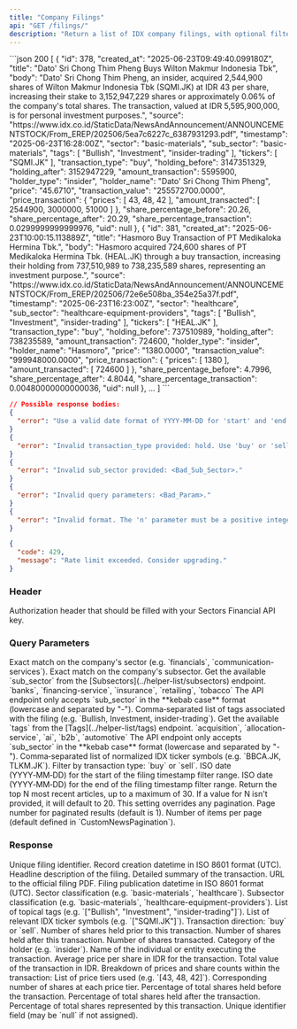 ```yaml
---
title: "Company Filings"
api: "GET /filings/"
description: "Return a list of IDX company filings, with optional filtering by sector, subsector, tags, tickers, transaction type, and date range. Supports pagination or a top‑N override."
---
```


<ResponseExample>
```json 200
[
    {
        "id": 378,
        "created_at": "2025-06-23T09:49:40.099180Z",
        "title": "Dato' Sri Chong Thim Pheng Buys Wilton Makmur Indonesia Tbk",
        "body": "Dato' Sri Chong Thim Pheng, an insider, acquired 2,544,900 shares of Wilton Makmur Indonesia Tbk (SQMI.JK) at IDR 43 per share, increasing their stake to 3,152,947,229 shares or approximately 0.06% of the company's total shares. The transaction, valued at IDR 5,595,900,000, is for personal investment purposes.",
        "source": "https://www.idx.co.id/StaticData/NewsAndAnnouncement/ANNOUNCEMENTSTOCK/From_EREP/202506/5ea7c6227c_6387931293.pdf",
        "timestamp": "2025-06-23T16:28:00Z",
        "sector": "basic-materials",
        "sub_sector": "basic-materials",
        "tags": [
            "Bullish",
            "Investment",
            "insider-trading"
        ],
        "tickers": [
            "SQMI.JK"
        ],
        "transaction_type": "buy",
        "holding_before": 3147351329,
        "holding_after": 3152947229,
        "amount_transaction": 5595900,
        "holder_type": "insider",
        "holder_name": "Dato' Sri Chong Thim Pheng",
        "price": "45.6710",
        "transaction_value": "255572700.0000",
        "price_transaction": {
            "prices": [
                43,
                48,
                42
            ],
            "amount_transacted": [
                2544900,
                3000000,
                51000
            ]
        },
        "share_percentage_before": 20.26,
        "share_percentage_after": 20.29,
        "share_percentage_transaction": 0.0299999999999976,
        "uid": null
    },
    {
        "id": 381,
        "created_at": "2025-06-23T10:00:15.113889Z",
        "title": "Hasmoro Buy Transaction of PT Medikaloka Hermina Tbk.",
        "body": "Hasmoro acquired 724,600 shares of PT Medikaloka Hermina Tbk. (HEAL.JK) through a buy transaction, increasing their holding from 737,510,989 to 738,235,589 shares, representing an investment purpose.",
        "source": "https://www.idx.co.id/StaticData/NewsAndAnnouncement/ANNOUNCEMENTSTOCK/From_EREP/202506/72e6e508ba_354e25a37f.pdf",
        "timestamp": "2025-06-23T16:23:00Z",
        "sector": "healthcare",
        "sub_sector": "healthcare-equipment-providers",
        "tags": [
            "Bullish",
            "Investment",
            "insider-trading"
        ],
        "tickers": [
            "HEAL.JK"
        ],
        "transaction_type": "buy",
        "holding_before": 737510989,
        "holding_after": 738235589,
        "amount_transaction": 724600,
        "holder_type": "insider",
        "holder_name": "Hasmoro",
        "price": "1380.0000",
        "transaction_value": "999948000.0000",
        "price_transaction": {
            "prices": [
                1380
            ],
            "amount_transacted": [
                724600
            ]
        },
        "share_percentage_before": 4.7996,
        "share_percentage_after": 4.8044,
        "share_percentage_transaction": 0.00480000000000036,
        "uid": null
    },
    ...
]
```

```json 400
// Possible response bodies:
{
  "error": "Use a valid date format of YYYY-MM-DD for 'start' and 'end'."
}
{
  "error": "Invalid transaction_type provided: hold. Use 'buy' or 'sell'."
}
{
  "error": "Invalid sub_sector provided: <Bad_Sub_Sector>."
}
{
  "error": "Invalid query parameters: <Bad_Param>."
}
{
  "error": "Invalid format. The 'n' parameter must be a positive integer."
}
```

```json 429
{
  "code": 429,
  "message": "Rate limit exceeded. Consider upgrading."
}
```

</ResponseExample>

### Header

<ParamField header="Authorization" type="string" required>
  Authorization header that should be filled with your Sectors Financial API
  key.
</ParamField>

### Query Parameters

<ParamField query="sector" type="string">
  Exact match on the company's sector (e.g. `financials`,
  `communication-services`).
</ParamField> <ParamField query="sub_sector" type="string">
  Exact match on the company's subsector.
  <AccordionGroup>
    <Accordion title="Get the available sub_sector">
      Get the available `sub_sector` from the
      [Subsectors](../helper-list/subsectors) endpoint.
    </Accordion>
    <Accordion title="Examples of the sub_sector">
      `banks`, `financing-service`, `insurance`, `retailing`, `tobacco`
    </Accordion>
    <Accordion title="Format">
      The API endpoint only accepts `sub_sector` in the **kebab case** format
      (lowercase and separated by "-").
    </Accordion>
  </AccordionGroup>
</ParamField> <ParamField query="tags" type="string">
  Comma‑separated list of tags associated with the filing (e.g. `Bullish,
  Investment, insider-trading`).
  <AccordionGroup>
    <Accordion title="Get the available news tags">
      Get the available `tags` from the [Tags](../helper-list/tags) endpoint.
    </Accordion>
    <Accordion title="Examples of the tags">
      `acquisition`, `allocation-service`, `ai`, `b2b`, `automotive`
    </Accordion>
    <Accordion title="Format">
      The API endpoint only accepts `sub_sector` in the **kebab case** format
      (lowercase and separated by "-").
    </Accordion>
  </AccordionGroup>
</ParamField> <ParamField query="tickers" type="string">
  Comma‑separated list of normalized IDX ticker symbols (e.g. `BBCA.JK,
  TLKM.JK`).
</ParamField> <ParamField query="transaction_type" type="string">
  Filter by transaction type: `buy` or `sell`.
</ParamField> <ParamField query="start" type="string">
  ISO date (YYYY‑MM‑DD) for the start of the filing timestamp filter range.
</ParamField> <ParamField query="end" type="string">
  ISO date (YYYY‑MM‑DD) for the end of the filing timestamp filter range.
</ParamField> <ParamField query="n" type="integer">
  Return the top N most recent articles, up to a maximum of 30. If a value for N
  isn't provided, it will default to 20. This setting overrides any pagination.
</ParamField> <ParamField query="page" type="integer">
  Page number for paginated results (default is 1).
</ParamField> <ParamField query="page_size" type="integer">
  Number of items per page (default defined in `CustomNewsPagination`).
</ParamField>

### Response

<ResponseField name="[]" type="Idx Filing">
  <Expandable title="Idx Filing properties">
    <ResponseField name="id" type="integer">
      Unique filing identifier.
    </ResponseField>
    <ResponseField name="created_at" type="string">
      Record creation datetime in ISO 8601 format (UTC).
    </ResponseField>
    <ResponseField name="title" type="string">
      Headline description of the filing.
    </ResponseField>
    <ResponseField name="body" type="string">
      Detailed summary of the transaction.
    </ResponseField>
    <ResponseField name="source" type="string">
      URL to the official filing PDF.
    </ResponseField>
    <ResponseField name="timestamp" type="string">
      Filing publication datetime in ISO 8601 format (UTC).
    </ResponseField>
    <ResponseField name="sector" type="string">
      Sector classification (e.g. `basic-materials`, `healthcare`).
    </ResponseField>
    <ResponseField name="sub_sector" type="string">
      Subsector classification (e.g. `basic-materials`,
      `healthcare-equipment-providers`).
    </ResponseField>
    <ResponseField name="tags" type="string[]">
      List of topical tags (e.g. `["Bullish", "Investment",
      "insider-trading"]`).
    </ResponseField>
    <ResponseField name="tickers" type="string[]">
      List of relevant IDX ticker symbols (e.g. `["SQMI.JK"]`).
    </ResponseField>
    <ResponseField name="transaction_type" type="string">
      Transaction direction: `buy` or `sell`.
    </ResponseField>
    <ResponseField name="holding_before" type="integer">
      Number of shares held prior to this transaction.
    </ResponseField>
    <ResponseField name="holding_after" type="integer">
      Number of shares held after this transaction.
    </ResponseField>
    <ResponseField name="amount_transaction" type="integer">
      Number of shares transacted.
    </ResponseField>
    <ResponseField name="holder_type" type="string">
      Category of the holder (e.g. `insider`).
    </ResponseField>
    <ResponseField name="holder_name" type="string">
      Name of the individual or entity executing the transaction.
    </ResponseField>
    <ResponseField name="price" type="string">
      Average price per share in IDR for the transaction.
    </ResponseField>
    <ResponseField name="transaction_value" type="string">
      Total value of the transaction in IDR.
    </ResponseField>
    <ResponseField name="price_transaction" type="object">
      Breakdown of prices and share counts within the transaction:
      <Expandable title="Price Transaction details">
        <ResponseField name="prices" type="integer[]">
          List of price tiers used (e.g. `[43, 48, 42]`).
        </ResponseField>
        <ResponseField name="amount_transacted" type="integer[]">
          Corresponding number of shares at each price tier.
        </ResponseField>
      </Expandable>
    </ResponseField>
    <ResponseField name="share_percentage_before" type="number">
      Percentage of total shares held before the transaction.
    </ResponseField>
    <ResponseField name="share_percentage_after" type="number">
      Percentage of total shares held after the transaction.
    </ResponseField>
    <ResponseField name="share_percentage_transaction" type="number">
      Percentage of total shares represented by this transaction.
    </ResponseField>
    <ResponseField name="uid" type="string|null">
      Unique identifier field (may be `null` if not assigned).
    </ResponseField>
  </Expandable>
</ResponseField>
